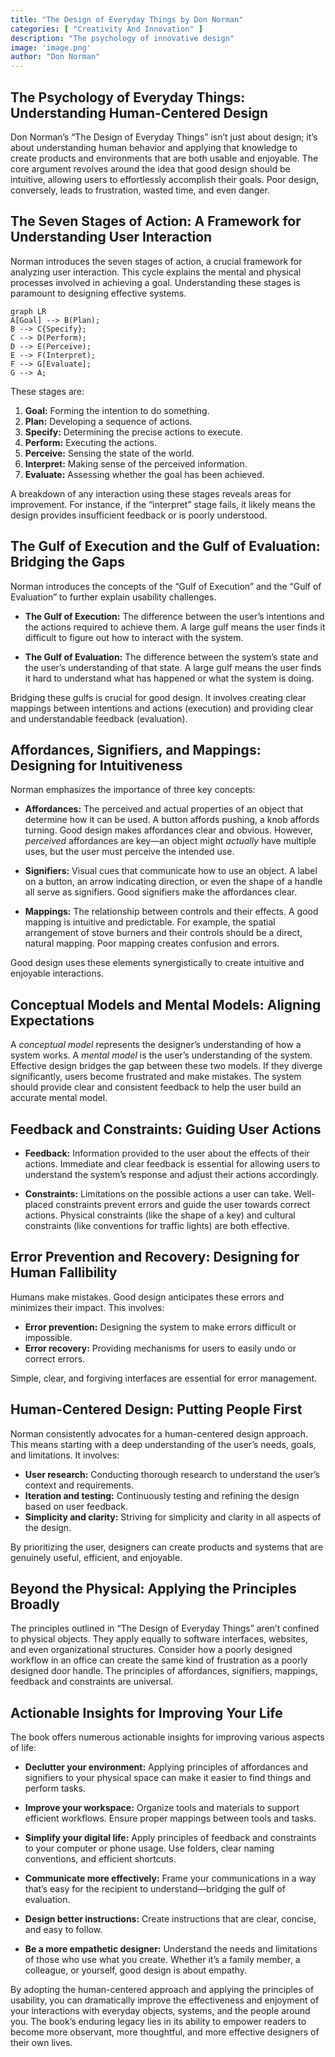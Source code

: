 ```yaml
---
title: "The Design of Everyday Things by Don Norman"
categories: [ "Creativity And Innovation" ]
description: "The psychology of innovative design"
image: 'image.png'
author: "Don Norman"
---
```

## The Psychology of Everyday Things: Understanding Human-Centered Design

Don Norman's "The Design of Everyday Things" isn't just about design; it's about understanding human behavior and applying that knowledge to create products and environments that are both usable and enjoyable.  The core argument revolves around the idea that good design should be intuitive, allowing users to effortlessly accomplish their goals. Poor design, conversely, leads to frustration, wasted time, and even danger.

## The Seven Stages of Action:  A Framework for Understanding User Interaction

Norman introduces the seven stages of action, a crucial framework for analyzing user interaction. This cycle explains the mental and physical processes involved in achieving a goal.  Understanding these stages is paramount to designing effective systems.

```mermaid
graph LR
A[Goal] --> B(Plan);
B --> C{Specify};
C --> D(Perform);
D --> E(Perceive);
E --> F(Interpret);
F --> G[Evaluate];
G --> A;
```

These stages are:

1. **Goal:** Forming the intention to do something.
2. **Plan:**  Developing a sequence of actions.
3. **Specify:**  Determining the precise actions to execute.
4. **Perform:** Executing the actions.
5. **Perceive:** Sensing the state of the world.
6. **Interpret:**  Making sense of the perceived information.
7. **Evaluate:** Assessing whether the goal has been achieved.

A breakdown of any interaction using these stages reveals areas for improvement.  For instance, if the "interpret" stage fails, it likely means the design provides insufficient feedback or is poorly understood.


## The Gulf of Execution and the Gulf of Evaluation: Bridging the Gaps

Norman introduces the concepts of the "Gulf of Execution" and the "Gulf of Evaluation" to further explain usability challenges.

* **The Gulf of Execution:** The difference between the user's intentions and the actions required to achieve them.  A large gulf means the user finds it difficult to figure out how to interact with the system.

* **The Gulf of Evaluation:** The difference between the system's state and the user's understanding of that state. A large gulf means the user finds it hard to understand what has happened or what the system is doing.

Bridging these gulfs is crucial for good design.  It involves creating clear mappings between intentions and actions (execution) and providing clear and understandable feedback (evaluation).


##  Affordances, Signifiers, and Mappings: Designing for Intuitiveness

Norman emphasizes the importance of three key concepts:

* **Affordances:**  The perceived and actual properties of an object that determine how it can be used.  A button affords pushing, a knob affords turning.  Good design makes affordances clear and obvious.  However, *perceived* affordances are key—an object might *actually* have multiple uses, but the user must perceive the intended use.

* **Signifiers:**  Visual cues that communicate how to use an object.  A label on a button, an arrow indicating direction, or even the shape of a handle all serve as signifiers. Good signifiers make the affordances clear.

* **Mappings:**  The relationship between controls and their effects.  A good mapping is intuitive and predictable.  For example, the spatial arrangement of stove burners and their controls should be a direct, natural mapping. Poor mapping creates confusion and errors.

Good design uses these elements synergistically to create intuitive and enjoyable interactions.


## Conceptual Models and Mental Models: Aligning Expectations

A *conceptual model* represents the designer's understanding of how a system works. A *mental model* is the user's understanding of the system.  Effective design bridges the gap between these two models.  If they diverge significantly, users become frustrated and make mistakes.  The system should provide clear and consistent feedback to help the user build an accurate mental model.


## Feedback and Constraints: Guiding User Actions

* **Feedback:** Information provided to the user about the effects of their actions.  Immediate and clear feedback is essential for allowing users to understand the system's response and adjust their actions accordingly.

* **Constraints:** Limitations on the possible actions a user can take.  Well-placed constraints prevent errors and guide the user towards correct actions.  Physical constraints (like the shape of a key) and cultural constraints (like conventions for traffic lights) are both effective.


## Error Prevention and Recovery: Designing for Human Fallibility

Humans make mistakes. Good design anticipates these errors and minimizes their impact.  This involves:

* **Error prevention:** Designing the system to make errors difficult or impossible.
* **Error recovery:** Providing mechanisms for users to easily undo or correct errors.

Simple, clear, and forgiving interfaces are essential for error management.

## Human-Centered Design: Putting People First

Norman consistently advocates for a human-centered design approach.  This means starting with a deep understanding of the user's needs, goals, and limitations.  It involves:

* **User research:** Conducting thorough research to understand the user's context and requirements.
* **Iteration and testing:**  Continuously testing and refining the design based on user feedback.
* **Simplicity and clarity:**  Striving for simplicity and clarity in all aspects of the design.

By prioritizing the user, designers can create products and systems that are genuinely useful, efficient, and enjoyable.


##  Beyond the Physical: Applying the Principles Broadly

The principles outlined in "The Design of Everyday Things" aren't confined to physical objects.  They apply equally to software interfaces, websites, and even organizational structures.  Consider how a poorly designed workflow in an office can create the same kind of frustration as a poorly designed door handle. The principles of affordances, signifiers, mappings, feedback and constraints are universal.


## Actionable Insights for Improving Your Life

The book offers numerous actionable insights for improving various aspects of life:

* **Declutter your environment:**  Applying principles of affordances and signifiers to your physical space can make it easier to find things and perform tasks.

* **Improve your workspace:** Organize tools and materials to support efficient workflows.  Ensure proper mappings between tools and tasks.

* **Simplify your digital life:**  Apply principles of feedback and constraints to your computer or phone usage.  Use folders, clear naming conventions, and efficient shortcuts.

* **Communicate more effectively:**  Frame your communications in a way that’s easy for the recipient to understand—bridging the gulf of evaluation.

* **Design better instructions:** Create instructions that are clear, concise, and easy to follow.

* **Be a more empathetic designer:**  Understand the needs and limitations of those who use what you create.  Whether it’s a family member, a colleague, or yourself, good design is about empathy.


By adopting the human-centered approach and applying the principles of usability, you can dramatically improve the effectiveness and enjoyment of your interactions with everyday objects, systems, and the people around you.  The book's enduring legacy lies in its ability to empower readers to become more observant, more thoughtful, and more effective designers of their own lives.

